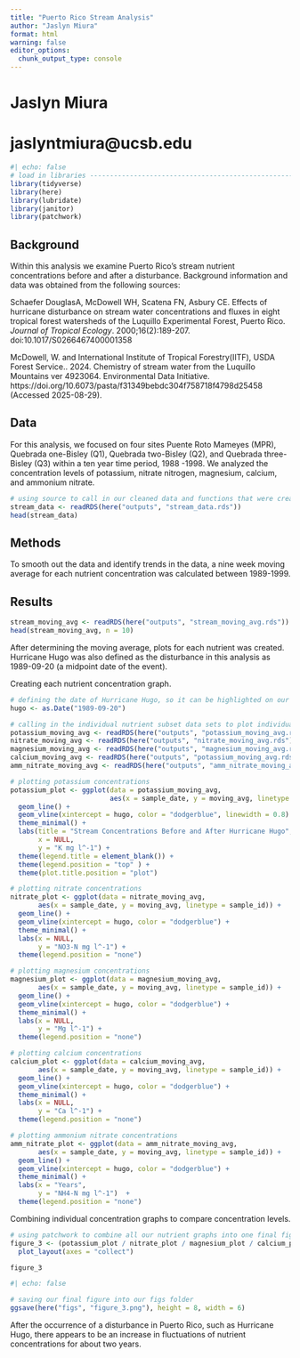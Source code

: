 ```yaml
---
title: "Puerto Rico Stream Analysis"
author: "Jaslyn Miura"
format: html
warning: false
editor_options: 
  chunk_output_type: console
---
```


# Jaslyn Miura

# jaslyntmiura\@ucsb.edu

```r
#| echo: false
# load in libraries ------------------------------------------------------------
library(tidyverse)
library(here)
library(lubridate)
library(janitor)
library(patchwork)
```

## Background

Within this analysis we examine Puerto Rico's stream nutrient concentrations before and after a disturbance. Background information and data was obtained from the following sources:

Schaefer DouglasA, McDowell WH, Scatena FN, Asbury CE. Effects of hurricane disturbance on stream water concentrations and fluxes in eight tropical forest watersheds of the Luquillo Experimental Forest, Puerto Rico. *Journal of Tropical Ecology*. 2000;16(2):189-207. doi:10.1017/S0266467400001358

McDowell, W. and International Institute of Tropical Forestry(IITF), USDA Forest Service.. 2024. Chemistry of stream water from the Luquillo Mountains ver 4923064. Environmental Data Initiative. https://doi.org/10.6073/pasta/f31349bebdc304f758718f4798d25458 (Accessed 2025-08-29).

## Data

For this analysis, we focused on four sites Puente Roto Mameyes (MPR), Quebrada one-Bisley (Q1), Quebrada two-Bisley (Q2), and Quebrada three-Bisley (Q3) within a ten year time period, 1988 -1998. We analyzed the concentration levels of potassium, nitrate nitrogen, magnesium, calcium, and ammonium nitrate.

```r
# using source to call in our cleaned data and functions that were created in a separate R script
stream_data <- readRDS(here("outputs", "stream_data.rds"))
head(stream_data)

```

## Methods

To smooth out the data and identify trends in the data, a nine week moving average for each nutrient concentration was calculated between 1989-1999.

## Results


```r

stream_moving_avg <- readRDS(here("outputs", "stream_moving_avg.rds"))
head(stream_moving_avg, n = 10)

```

After determining the moving average, plots for each nutrient was created. Hurricane Hugo was also defined as the disturbance in this analysis as 1989-09-20 (a midpoint date of the event).

Creating each nutrient concentration graph.

```r

# defining the date of Hurricane Hugo, so it can be highlighted on our graph
hugo <- as.Date("1989-09-20")

# calling in the individual nutrient subset data sets to plot individual nutrients first
potassium_moving_avg <- readRDS(here("outputs", "potassium_moving_avg.rds"))
nitrate_moving_avg <- readRDS(here("outputs", "nitrate_moving_avg.rds"))
magnesium_moving_avg <- readRDS(here("outputs", "magnesium_moving_avg.rds"))
calcium_moving_avg <- readRDS(here("outputs", "potassium_moving_avg.rds"))
amm_nitrate_moving_avg <- readRDS(here("outputs", "amm_nitrate_moving_avg.rds"))

# plotting potassium concentrations
potassium_plot <- ggplot(data = potassium_moving_avg,
                         aes(x = sample_date, y = moving_avg, linetype = sample_id)) +
  geom_line() +
  geom_vline(xintercept = hugo, color = "dodgerblue", linewidth = 0.8) +
  theme_minimal() + 
  labs(title = "Stream Concentrations Before and After Hurricane Hugo",
       x = NULL,
       y = "K mg l^-1") + 
  theme(legend.title = element_blank()) +
  theme(legend.position = "top" ) +
  theme(plot.title.position = "plot")

# plotting nitrate concentrations
nitrate_plot <- ggplot(data = nitrate_moving_avg,
       aes(x = sample_date, y = moving_avg, linetype = sample_id)) +
  geom_line() +
  geom_vline(xintercept = hugo, color = "dodgerblue") +
  theme_minimal() + 
  labs(x = NULL,
       y = "NO3-N mg l^-1") +
  theme(legend.position = "none")

# plotting magnesium concentrations
magnesium_plot <- ggplot(data = magnesium_moving_avg,
       aes(x = sample_date, y = moving_avg, linetype = sample_id)) +
  geom_line() +
  geom_vline(xintercept = hugo, color = "dodgerblue") +
  theme_minimal() +
  labs(x = NULL,
       y = "Mg l^-1") + 
  theme(legend.position = "none")

# plotting calcium concentrations
calcium_plot <- ggplot(data = calcium_moving_avg,
       aes(x = sample_date, y = moving_avg, linetype = sample_id)) +
  geom_line() + 
  geom_vline(xintercept = hugo, color = "dodgerblue") +
  theme_minimal() +
  labs(x = NULL,
       y = "Ca l^-1") + 
  theme(legend.position = "none")

# plotting ammonium nitrate concentrations
amm_nitrate_plot <- ggplot(data = amm_nitrate_moving_avg,
       aes(x = sample_date, y = moving_avg, linetype = sample_id)) +
  geom_line() + 
  geom_vline(xintercept = hugo, color = "dodgerblue") +
  theme_minimal() +
  labs(x = "Years",
       y = "NH4-N mg l^-1")  +
  theme(legend.position = "none")

```

Combining individual concentration graphs to compare concentration levels.

```r

# using patchwork to combine all our nutrient graphs into one final figure
figure_3 <- (potassium_plot / nitrate_plot / magnesium_plot / calcium_plot / amm_nitrate_plot) + 
  plot_layout(axes = "collect")

figure_3

```

```r
#| echo: false

# saving our final figure into our figs folder
ggsave(here("figs", "figure_3.png"), height = 8, width = 6)

```

After the occurrence of a disturbance in Puerto Rico, such as Hurricane Hugo, there appears to be an increase in fluctuations of nutrient concentrations for about two years.

